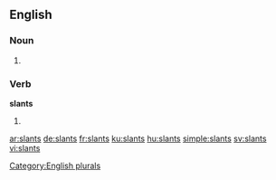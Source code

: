 
==English==

===Noun===
{{head|en}}

# {{plural of|slant}}

===Verb===
'''slants'''

# {{en-third-person singular of|slant}}

[[Category:English plurals]]

[[ar:slants]]
[[de:slants]]
[[fr:slants]]
[[ku:slants]]
[[hu:slants]]
[[simple:slants]]
[[sv:slants]]
[[vi:slants]]